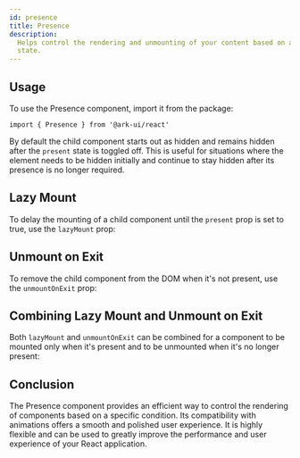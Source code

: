 ```yaml
---
id: presence
title: Presence
description:
  Helps control the rendering and unmounting of your content based on a given
  state.
---
```



<ComponentPreview />

## Usage

To use the Presence component, import it from the package:

```tsx
import { Presence } from '@ark-ui/react'
```

By default the child component starts out as hidden and remains hidden after the
`present` state is toggled off. This is useful for situations where the element
needs to be hidden initially and continue to stay hidden after its presence is
no longer required.

<Story id="Basic" />

## Lazy Mount

To delay the mounting of a child component until the `present` prop is set to
true, use the `lazyMount` prop:

<Story id="LazyMount" />

## Unmount on Exit

To remove the child component from the DOM when it's not present, use the
`unmountOnExit` prop:

<Story id="UnmountOnExit" />

## Combining Lazy Mount and Unmount on Exit

Both `lazyMount` and `unmountOnExit` can be combined for a component to be
mounted only when it's present and to be unmounted when it's no longer present:

<Story id="LazyMountAndUnmountOnExit" />

## Conclusion

The Presence component provides an efficient way to control the rendering of
components based on a specific condition. Its compatibility with animations
offers a smooth and polished user experience. It is highly flexible and can be
used to greatly improve the performance and user experience of your React
application.

